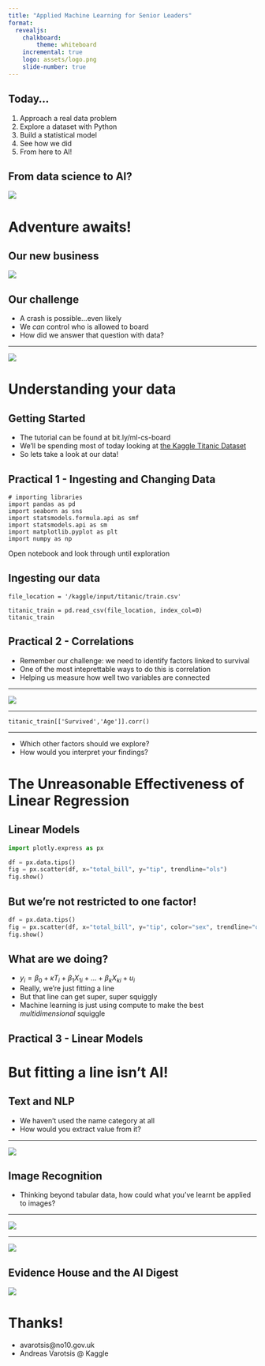 ```yaml
---
title: "Applied Machine Learning for Senior Leaders"
format:
  revealjs:
    chalkboard:
        theme: whiteboard
    incremental: true  
    logo: assets/logo.png
    slide-number: true
---
```


## Today...

::: {.incremental}
1. Approach a real data problem
2. Explore a dataset with Python
3. Build a statistical model
4. See how we did
5. From here to AI!
:::

## From data science to AI?

![](assets/Data_Science_VD.png)

# Adventure awaits!
## Our new business

![](assets/icebreaker.png)

## Our challenge

- A crash is possible...even likely
- We *can* control who is allowed to board
- How did we answer that question with data?

---

![](assets/titanic-kaggle.png)

# Understanding your data
## Getting Started
- The tutorial can be found at bit.ly/ml-cs-board
- We'll be spending most of today looking at [the Kaggle Titanic Dataset](https://www.kaggle.com/competitions/titanic){preview-link="true"}
- So lets take a look at our data!

## Practical 1 - Ingesting and Changing Data
```.python
# importing libraries
import pandas as pd
import seaborn as sns
import statsmodels.formula.api as smf
import statsmodels.api as sm
import matplotlib.pyplot as plt
import numpy as np
```

::: {.notes}
Open notebook and look through until exploration
:::


## Ingesting our data
```.python
file_location = '/kaggle/input/titanic/train.csv'

titanic_train = pd.read_csv(file_location, index_col=0)
titanic_train
```

## Practical 2 - Correlations
::: {.incremental}
- Remember our challenge: we need to identify factors linked to survival
- One of the most inteprettable ways to do this is correlation
- Helping us measure how well two variables are connected
:::
---

![](assets/correlation.svg)

---

```.python
titanic_train[['Survived','Age']].corr()
```

---

- Which other factors should we explore?
- How would you interpret your findings?


# The Unreasonable Effectiveness of Linear Regression
## Linear Models
```python

import plotly.express as px

df = px.data.tips()
fig = px.scatter(df, x="total_bill", y="tip", trendline="ols")
fig.show()
```

## But we're not restricted to one factor!

```python
df = px.data.tips()
fig = px.scatter(df, x="total_bill", y="tip", color="sex", trendline="ols")
fig.show()
```

## What are we doing?
- $y_i = \beta_0 + \kappa T_i + \beta_1 X_{1i} + ... +\beta_k X_{ki} + u_i$
- Really, we're just fitting a line
- But that line can get super, super squiggly
- Machine learning is just using compute to make the best *multidimensional* squiggle

## Practical 3 - Linear Models

# But fitting a line isn't AI!

## Text and NLP 
- We haven't used the name category at all
- How would you extract value from it?

---

![](assets/tree4.jpeg)

## Image Recognition
- Thinking beyond tabular data, how could what you've learnt be applied to images?

---

![](assets/mnist-1.png)

---

![](assets/mnist-2.png)

## Evidence House and the AI Digest

![](assets/A2-Evidence-House-Logo-1-1.png)

# Thanks!
::: {.nonincremental}

- avarotsis@no10.gov.uk
- Andreas Varotsis @ Kaggle
:::